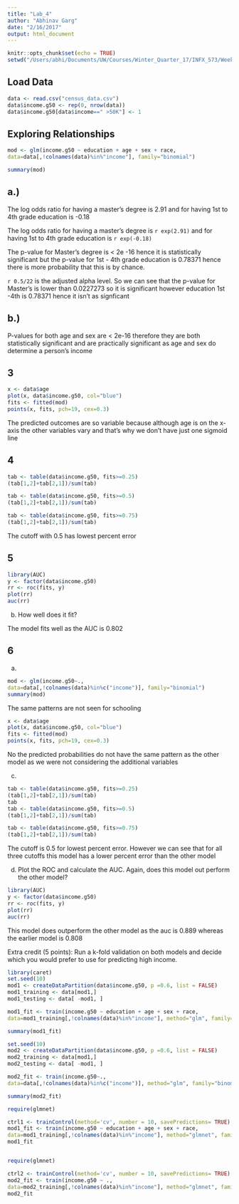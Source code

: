 ```yaml
---
title: "Lab_4"
author: "Abhinav Garg"
date: "2/16/2017"
output: html_document
---
```


```r
knitr::opts_chunk$set(echo = TRUE)
setwd("/Users/abhi/Documents/UW/Courses/Winter_Quarter_17/INFX_573/Week_6")
```

## Load Data
```r
data <- read.csv("census_data.csv")
data$income.g50 <- rep(0, nrow(data))
data$income.g50[data$income==" >50K"] <- 1
```

## Exploring Relationships

```r
mod <- glm(income.g50 ~ education + age + sex + race,
data=data[,!colnames(data)%in%"income"], family="binomial")
```

```r
summary(mod)
```
## a.) 
The log odds ratio for having a master's degree is 2.91 
and for having 1st to 4th grade education is -0.18

The log odds ratio for having a master's degree is `r exp(2.91)` 
and for having 1st to 4th grade education is `r exp(-0.18)`

The p-value for Master's degree is < 2e -16 hence it is statistically significant but the p-value for 1st - 4th grade education is 0.78371 hence there is more probability that this is by chance. 

`r 0.5/22` is the adjusted alpha level. So we can see that the p-value for Master's is lower than 0.0227273 so it is significant however education 1st -4th is 0.78371 hence it isn't as signficant 

## b.)
P-values for both age and sex are < 2e-16 therefore they are both statistically significant and are practically significant as age and sex do determine a person's income 



## 3
```r

x <- data$age
plot(x, data$income.g50, col="blue")
fits <- fitted(mod)
points(x, fits, pch=19, cex=0.3)
```

The predicted outcomes are so variable because although age is on the x-axis the other variables vary and that's why we don't have just one sigmoid line 



## 4
```r

tab <- table(data$income.g50, fits>=0.25)
(tab[1,2]+tab[2,1])/sum(tab)

tab <- table(data$income.g50, fits>=0.5)
(tab[1,2]+tab[2,1])/sum(tab)

tab <- table(data$income.g50, fits>=0.75)
(tab[1,2]+tab[2,1])/sum(tab)

```

The cutoff with 0.5 has lowest percent error 



## 5
```r
library(AUC)
y <- factor(data$income.g50)
rr <- roc(fits, y)
plot(rr)
auc(rr)
```


b. How well does it fit?

The model fits well as the AUC is 0.802 


## 6

a.
```r
mod <- glm(income.g50~.,
data=data[,!colnames(data)%in%c("income")], family="binomial")
summary(mod)
```

The same patterns are not seen for schooling 


```r

x <- data$age
plot(x, data$income.g50, col="blue")
fits <- fitted(mod)
points(x, fits, pch=19, cex=0.3)
```

No the predicted probabilities do not have the same pattern as the other model as we were not considering the additional variables 



c.
```r

tab <- table(data$income.g50, fits>=0.25)
(tab[1,2]+tab[2,1])/sum(tab)
tab
tab <- table(data$income.g50, fits>=0.5)
(tab[1,2]+tab[2,1])/sum(tab)

tab <- table(data$income.g50, fits>=0.75)
(tab[1,2]+tab[2,1])/sum(tab)

```

The cutoff is 0.5 for lowest percent error. However we can see that for all three cutoffs this model has a lower percent error than the other model 



d. Plot the ROC and calculate the AUC. Again, does this model out perform the other model?
```r
library(AUC)
y <- factor(data$income.g50)
rr <- roc(fits, y)
plot(rr)
auc(rr)
```

This model does outperform the other model as the auc is 0.889 whereas the earlier model is 0.808 

Extra credit (5 points): Run a k-fold validation on both models and decide which you would prefer to use for predicting high income.


```r
library(caret)
set.seed(10)
mod1 <- createDataPartition(data$income.g50, p =0.6, list = FALSE)
mod1_training <- data[mod1,]
mod1_testing <- data[ -mod1, ]

mod1_fit <- train(income.g50 ~ education + age + sex + race,
data=mod1_training[,!colnames(data)%in%"income"], method="glm", family="binomial")

summary(mod1_fit)

set.seed(10)
mod2 <- createDataPartition(data$income.g50, p =0.6, list = FALSE)
mod2_training <- data[mod1,]
mod2_testing <- data[ -mod1, ]

mod2_fit <- train(income.g50~.,
data=data[,!colnames(data)%in%c("income")], method="glm", family="binomial")

summary(mod2_fit)

require(glmnet)

ctrl1 <- trainControl(method='cv', number = 10, savePredictions= TRUE)
mod1_fit <- train(income.g50 ~ education + age + sex + race,
data=mod1_training[,!colnames(data)%in%"income"], method="glmnet", family="binomial", trControl = ctrl1, tuneLength = 5)
mod1_fit


require(glmnet)

ctrl2 <- trainControl(method='cv', number = 10, savePredictions= TRUE)
mod2_fit <- train(income.g50 ~ .,
data=mod2_training[,!colnames(data)%in%"income"], method="glmnet", family="binomial", trControl = ctrl2, tuneLength = 5)
mod2_fit
```